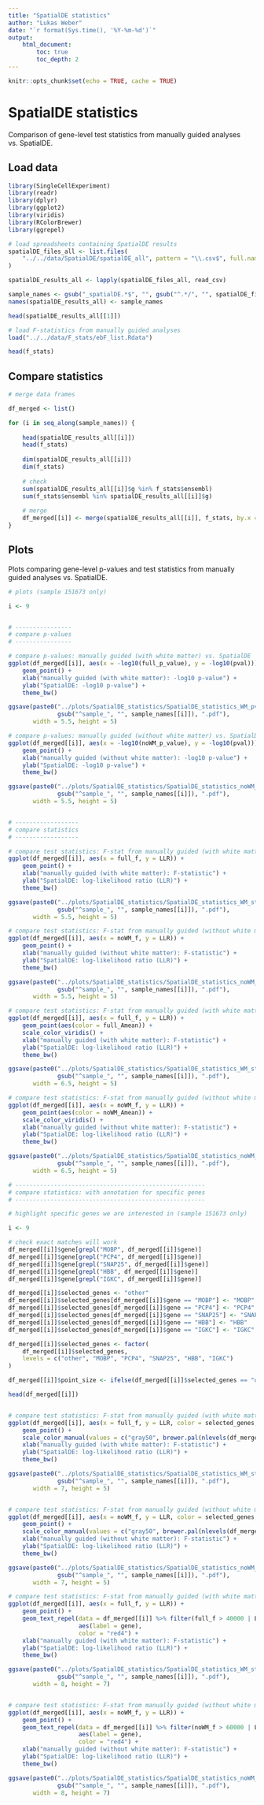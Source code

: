 ```yaml
---
title: "SpatialDE statistics"
author: "Lukas Weber"
date: "`r format(Sys.time(), '%Y-%m-%d')`"
output: 
    html_document:
        toc: true
        toc_depth: 2
---
```


```r
knitr::opts_chunk$set(echo = TRUE, cache = TRUE)
```


# SpatialDE statistics

Comparison of gene-level test statistics from manually guided analyses vs. SpatialDE.


## Load data

```r
library(SingleCellExperiment)
library(readr)
library(dplyr)
library(ggplot2)
library(viridis)
library(RColorBrewer)
library(ggrepel)
```


```r
# load spreadsheets containing SpatialDE results
spatialDE_files_all <- list.files(
    "../../data/SpatialDE/spatialDE_all", pattern = "\\.csv$", full.names = TRUE
)

spatialDE_results_all <- lapply(spatialDE_files_all, read_csv)

sample_names <- gsub("_spatialDE.*$", "", gsub("^.*/", "", spatialDE_files_all))
names(spatialDE_results_all) <- sample_names

head(spatialDE_results_all[[1]])
```


```r
# load F-statistics from manually guided analyses
load("../../data/F_stats/ebF_list.Rdata")

head(f_stats)
```


## Compare statistics

```r
# merge data frames

df_merged <- list()

for (i in seq_along(sample_names)) {
    
    head(spatialDE_results_all[[i]])
    head(f_stats)
    
    dim(spatialDE_results_all[[i]])
    dim(f_stats)
    
    # check
    sum(spatialDE_results_all[[i]]$g %in% f_stats$ensembl)
    sum(f_stats$ensembl %in% spatialDE_results_all[[i]]$g)
    
    # merge
    df_merged[[i]] <- merge(spatialDE_results_all[[i]], f_stats, by.x = "g", by.y = "ensembl")
}
```


## Plots

Plots comparing gene-level p-values and test statistics from manually guided analyses vs. SpatialDE.

```r
# plots (sample 151673 only)

i <- 9


# ----------------
# compare p-values
# ----------------

# compare p-values: manually guided (with white matter) vs. SpatialDE
ggplot(df_merged[[i]], aes(x = -log10(full_p_value), y = -log10(pval))) + 
    geom_point() + 
    xlab("manually guided (with white matter): -log10 p-value") + 
    ylab("SpatialDE: -log10 p-value") + 
    theme_bw()

ggsave(paste0("../plots/SpatialDE_statistics/SpatialDE_statistics_WM_pvals_", 
              gsub("^sample_", "", sample_names[[i]]), ".pdf"), 
       width = 5.5, height = 5)

# compare p-values: manually guided (without white matter) vs. SpatialDE
ggplot(df_merged[[i]], aes(x = -log10(noWM_p_value), y = -log10(pval))) + 
    geom_point() + 
    xlab("manually guided (without white matter): -log10 p-value") + 
    ylab("SpatialDE: -log10 p-value") + 
    theme_bw()

ggsave(paste0("../plots/SpatialDE_statistics/SpatialDE_statistics_noWM_pvals_", 
              gsub("^sample_", "", sample_names[[i]]), ".pdf"), 
       width = 5.5, height = 5)


# ------------------
# compare statistics
# ------------------

# compare test statistics: F-stat from manually guided (with white matter) vs. LLR from SpatialDE
ggplot(df_merged[[i]], aes(x = full_f, y = LLR)) + 
    geom_point() + 
    xlab("manually guided (with white matter): F-statistic") + 
    ylab("SpatialDE: log-likelihood ratio (LLR)") + 
    theme_bw()

ggsave(paste0("../plots/SpatialDE_statistics/SpatialDE_statistics_WM_stats_", 
              gsub("^sample_", "", sample_names[[i]]), ".pdf"), 
       width = 5.5, height = 5)

# compare test statistics: F-stat from manually guided (without white matter) vs. LLR from SpatialDE
ggplot(df_merged[[i]], aes(x = noWM_f, y = LLR)) + 
    geom_point() + 
    xlab("manually guided (without white matter): F-statistic") + 
    ylab("SpatialDE: log-likelihood ratio (LLR)") + 
    theme_bw()

ggsave(paste0("../plots/SpatialDE_statistics/SpatialDE_statistics_noWM_stats_", 
              gsub("^sample_", "", sample_names[[i]]), ".pdf"), 
       width = 5.5, height = 5)
```


```r
# compare test statistics: F-stat from manually guided (with white matter) vs. LLR from SpatialDE
ggplot(df_merged[[i]], aes(x = full_f, y = LLR)) + 
    geom_point(aes(color = full_Amean)) + 
    scale_color_viridis() + 
    xlab("manually guided (with white matter): F-statistic") + 
    ylab("SpatialDE: log-likelihood ratio (LLR)") + 
    theme_bw()

ggsave(paste0("../plots/SpatialDE_statistics/SpatialDE_statistics_WM_stats_Amean_", 
              gsub("^sample_", "", sample_names[[i]]), ".pdf"), 
       width = 6.5, height = 5)

# compare test statistics: F-stat from manually guided (without white matter) vs. LLR from SpatialDE
ggplot(df_merged[[i]], aes(x = noWM_f, y = LLR)) + 
    geom_point(aes(color = noWM_Amean)) + 
    scale_color_viridis() + 
    xlab("manually guided (without white matter): F-statistic") + 
    ylab("SpatialDE: log-likelihood ratio (LLR)") + 
    theme_bw()

ggsave(paste0("../plots/SpatialDE_statistics/SpatialDE_statistics_noWM_stats_Amean_", 
              gsub("^sample_", "", sample_names[[i]]), ".pdf"), 
       width = 6.5, height = 5)
```


```r
# ------------------------------------------------------
# compare statistics: with annotation for specific genes
# ------------------------------------------------------

# highlight specific genes we are interested in (sample 151673 only)

i <- 9

# check exact matches will work
df_merged[[i]]$gene[grepl("MOBP", df_merged[[i]]$gene)]
df_merged[[i]]$gene[grepl("PCP4", df_merged[[i]]$gene)]
df_merged[[i]]$gene[grepl("SNAP25", df_merged[[i]]$gene)]
df_merged[[i]]$gene[grepl("HBB", df_merged[[i]]$gene)]
df_merged[[i]]$gene[grepl("IGKC", df_merged[[i]]$gene)]

df_merged[[i]]$selected_genes <- "other"
df_merged[[i]]$selected_genes[df_merged[[i]]$gene == "MOBP"] <- "MOBP"
df_merged[[i]]$selected_genes[df_merged[[i]]$gene == "PCP4"] <- "PCP4"
df_merged[[i]]$selected_genes[df_merged[[i]]$gene == "SNAP25"] <- "SNAP25"
df_merged[[i]]$selected_genes[df_merged[[i]]$gene == "HBB"] <- "HBB"
df_merged[[i]]$selected_genes[df_merged[[i]]$gene == "IGKC"] <- "IGKC"

df_merged[[i]]$selected_genes <- factor(
    df_merged[[i]]$selected_genes, 
    levels = c("other", "MOBP", "PCP4", "SNAP25", "HBB", "IGKC")
)

df_merged[[i]]$point_size <- ifelse(df_merged[[i]]$selected_genes == "other", 0.75, 1.5)

head(df_merged[[i]])


# compare test statistics: F-stat from manually guided (with white matter) vs. LLR from SpatialDE
ggplot(df_merged[[i]], aes(x = full_f, y = LLR, color = selected_genes, stroke = point_size)) + 
    geom_point() + 
    scale_color_manual(values = c("gray50", brewer.pal(nlevels(df_merged[[i]]$selected_genes) - 1, "Set1"))) + 
    xlab("manually guided (with white matter): F-statistic") + 
    ylab("SpatialDE: log-likelihood ratio (LLR)") + 
    theme_bw()

ggsave(paste0("../plots/SpatialDE_statistics/SpatialDE_statistics_WM_stats_selected_", 
              gsub("^sample_", "", sample_names[[i]]), ".pdf"), 
       width = 7, height = 5)


# compare test statistics: F-stat from manually guided (without white matter) vs. LLR from SpatialDE
ggplot(df_merged[[i]], aes(x = noWM_f, y = LLR, color = selected_genes, stroke = point_size)) + 
    geom_point() + 
    scale_color_manual(values = c("gray50", brewer.pal(nlevels(df_merged[[i]]$selected_genes) - 1, "Set1"))) + 
    xlab("manually guided (without white matter): F-statistic") + 
    ylab("SpatialDE: log-likelihood ratio (LLR)") + 
    theme_bw()

ggsave(paste0("../plots/SpatialDE_statistics/SpatialDE_statistics_noWM_stats_selected_", 
              gsub("^sample_", "", sample_names[[i]]), ".pdf"), 
       width = 7, height = 5)
```


```r
# compare test statistics: F-stat from manually guided (with white matter) vs. LLR from SpatialDE
ggplot(df_merged[[i]], aes(x = full_f, y = LLR)) + 
    geom_point() + 
    geom_text_repel(data = df_merged[[i]] %>% filter(full_f > 40000 | LLR > 1000), 
                    aes(label = gene), 
                    color = "red4") + 
    xlab("manually guided (with white matter): F-statistic") + 
    ylab("SpatialDE: log-likelihood ratio (LLR)") + 
    theme_bw()

ggsave(paste0("../plots/SpatialDE_statistics/SpatialDE_statistics_WM_stats_labels_", 
              gsub("^sample_", "", sample_names[[i]]), ".pdf"), 
       width = 8, height = 7)


# compare test statistics: F-stat from manually guided (without white matter) vs. LLR from SpatialDE
ggplot(df_merged[[i]], aes(x = noWM_f, y = LLR)) + 
    geom_point() + 
    geom_text_repel(data = df_merged[[i]] %>% filter(noWM_f > 60000 | LLR > 1200), 
                    aes(label = gene), 
                    color = "red4") + 
    xlab("manually guided (without white matter): F-statistic") + 
    ylab("SpatialDE: log-likelihood ratio (LLR)") + 
    theme_bw()

ggsave(paste0("../plots/SpatialDE_statistics/SpatialDE_statistics_noWM_stats_labels_", 
              gsub("^sample_", "", sample_names[[i]]), ".pdf"), 
       width = 8, height = 7)
```




